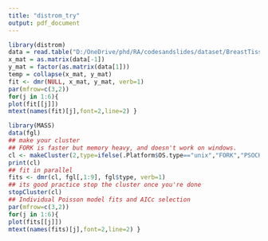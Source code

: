---
title: "distrom_try"
output: pdf_document
---
```{r}
library(distrom)
data = read.table("D:/OneDrive/phd/RA/codesandslides/dataset/BreastTissue.txt", header = T)
x_mat = as.matrix(data[-1])
y_mat = factor(as.matrix(data[1]))
temp = collapse(x_mat, y_mat)
fit <- dmr(NULL, x_mat, y_mat, verb=1)
par(mfrow=c(3,2))
for(j in 1:6){
plot(fit[[j]])
mtext(names(fit)[j],font=2,line=2) }
```
```{r}
library(MASS)
data(fgl)
## make your cluster
## FORK is faster but memory heavy, and doesn't work on windows.
cl <- makeCluster(2,type=ifelse(.Platform$OS.type=="unix","FORK","PSOCK"))
print(cl)
## fit in parallel
fits <- dmr(cl, fgl[,1:9], fgl$type, verb=1)
## its good practice stop the cluster once you're done
stopCluster(cl)
## Individual Poisson model fits and AICc selection
par(mfrow=c(3,2))
for(j in 1:6){
plot(fits[[j]])
mtext(names(fits)[j],font=2,line=2) }
```
